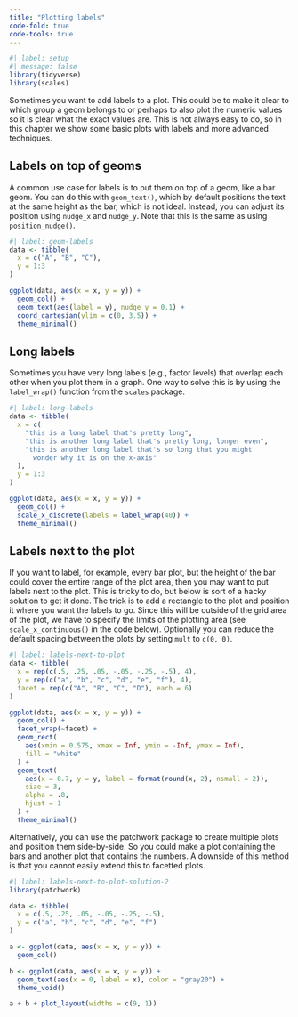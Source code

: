 ```yaml
---
title: "Plotting labels"
code-fold: true
code-tools: true
---
```


```r
#| label: setup
#| message: false
library(tidyverse)
library(scales)
```

Sometimes you want to add labels to a plot. This could be to make it clear to which group a geom belongs to or perhaps to also plot the numeric values so it is clear what the exact values are. This is not always easy to do, so in this chapter we show some basic plots with labels and more advanced techniques.

## Labels on top of geoms

A common use case for labels is to put them on top of a geom, like a bar geom. You can do this with `geom_text()`, which by default positions the text at the same height as the bar, which is not ideal. Instead, you can adjust its position using `nudge_x` and `nudge_y`. Note that this is the same as using `position_nudge()`.

```r
#| label: geom-labels
data <- tibble(
  x = c("A", "B", "C"),
  y = 1:3
)

ggplot(data, aes(x = x, y = y)) +
  geom_col() +
  geom_text(aes(label = y), nudge_y = 0.1) +
  coord_cartesian(ylim = c(0, 3.5)) +
  theme_minimal()
```

## Long labels

Sometimes you have very long labels (e.g., factor levels) that overlap each other when you plot them in a graph. One way to solve this is by using the `label_wrap()` function from the `scales` package.

```r
#| label: long-labels
data <- tibble(
  x = c(
    "this is a long label that's pretty long",
    "this is another long label that's pretty long, longer even",
    "this is another long label that's so long that you might
      wonder why it is on the x-axis"
  ),
  y = 1:3
)

ggplot(data, aes(x = x, y = y)) +
  geom_col() +
  scale_x_discrete(labels = label_wrap(40)) +
  theme_minimal()
```

## Labels next to the plot

If you want to label, for example, every bar plot, but the height of the bar could cover the entire range of the plot area, then you may want to put labels next to the plot. This is tricky to do, but below is sort of a hacky solution to get it done. The trick is to add a rectangle to the plot and position it where you want the labels to go. Since this will be outside of the grid area of the plot, we have to specify the limits of the plotting area (see `scale_x_continuous()` in the code below). Optionally you can reduce the default spacing between the plots by setting `mult` to `c(0, 0)`.

```r
#| label: labels-next-to-plot
data <- tibble(
  x = rep(c(.5, .25, .05, -.05, -.25, -.5), 4),
  y = rep(c("a", "b", "c", "d", "e", "f"), 4),
  facet = rep(c("A", "B", "C", "D"), each = 6)
)

ggplot(data, aes(x = x, y = y)) +
  geom_col() +
  facet_wrap(~facet) +
  geom_rect(
    aes(xmin = 0.575, xmax = Inf, ymin = -Inf, ymax = Inf),
    fill = "white"
  ) +
  geom_text(
    aes(x = 0.7, y = y, label = format(round(x, 2), nsmall = 2)),
    size = 3,
    alpha = .8,
    hjust = 1
  ) +
  theme_minimal()
```

Alternatively, you can use the patchwork package to create multiple plots and position them side-by-side. So you could make a plot containing the bars and another plot that contains the numbers. A downside of this method is that you cannot easily extend this to facetted plots.

```r
#| label: labels-next-to-plot-solution-2
library(patchwork)

data <- tibble(
  x = c(.5, .25, .05, -.05, -.25, -.5),
  y = c("a", "b", "c", "d", "e", "f")
)

a <- ggplot(data, aes(x = x, y = y)) +
  geom_col()

b <- ggplot(data, aes(x = x, y = y)) +
  geom_text(aes(x = 0, label = x), color = "gray20") +
  theme_void()

a + b + plot_layout(widths = c(9, 1))
```